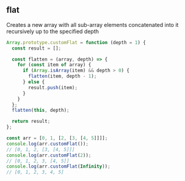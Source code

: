 
## flat

Creates a new array with all sub-array elements concatenated
into it recursively up to the specified depth

```js
Array.prototype.customFlat = function (depth = 1) {
  const result = [];

  const flatten = (array, depth) => {
    for (const item of array) {
      if (Array.isArray(item) && depth > 0) {
        flatten(item, depth - 1);
      } else {
        result.push(item);
      }
    }
  };
  flatten(this, depth);

  return result;
};

const arr = [0, 1, [2, [3, [4, 5]]]];
console.log(arr.customFlat());
// [0, 1, 2, [3, [4, 5]]]
console.log(arr.customFlat(2));
// [0, 1, 2, 3, [4, 5]]
console.log(arr.customFlat(Infinity));
// [0, 1, 2, 3, 4, 5]
```
